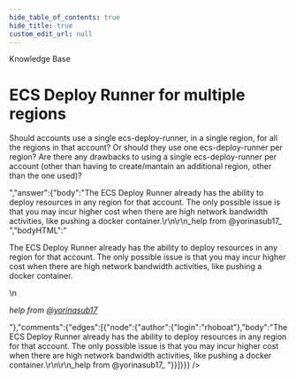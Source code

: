 ```yaml
---
hide_table_of_contents: true
hide_title: true
custom_edit_url: null
---
```



<CenterLayout>
<span class="title">Knowledge Base</span>
<h1>ECS Deploy Runner for multiple regions</h1>
<GitHub json={{"id":"D_kwDOF8slf84AOv8i","number":181,"author":{"login":"rhoboat"},"title":"ECS Deploy Runner for multiple regions","body":"Should accounts use a single ecs-deploy-runner, in a single region, for all the regions in that account? Or should they use one ecs-deploy-runner per region? Are there any drawbacks to using a single ecs-deploy-runner per account (other than having to create/mantain an additional region, other than the one used)?","bodyHTML":"<p dir=\"auto\">Should accounts use a single ecs-deploy-runner, in a single region, for all the regions in that account? Or should they use one ecs-deploy-runner per region? Are there any drawbacks to using a single ecs-deploy-runner per account (other than having to create/mantain an additional region, other than the one used)?</p>","answer":{"body":"The ECS Deploy Runner already has the ability to deploy resources in any region for that account. The only possible issue is that you may incur higher cost when there are high network bandwidth activities, like pushing a docker container.\r\n\r\n_help from @yorinasub17_ ","bodyHTML":"<p dir=\"auto\">The ECS Deploy Runner already has the ability to deploy resources in any region for that account. The only possible issue is that you may incur higher cost when there are high network bandwidth activities, like pushing a docker container.</p>\n<p dir=\"auto\"><em>help from <a class=\"user-mention notranslate\" data-hovercard-type=\"user\" data-hovercard-url=\"/users/yorinasub17/hovercard\" data-octo-click=\"hovercard-link-click\" data-octo-dimensions=\"link_type:self\" href=\"https://github.com/yorinasub17\">@yorinasub17</a></em></p>"},"comments":{"edges":[{"node":{"author":{"login":"rhoboat"},"body":"The ECS Deploy Runner already has the ability to deploy resources in any region for that account. The only possible issue is that you may incur higher cost when there are high network bandwidth activities, like pushing a docker container.\r\n\r\n_help from @yorinasub17_ "}}]}}} />

</CenterLayout>
  

<!-- ##DOCS-SOURCER-START
{
  "sourcePlugin": "github-discussions",
  "hash": "6d9f513836043526b36b0894986281f2"
}
##DOCS-SOURCER-END -->

